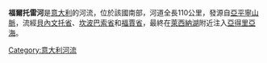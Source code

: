 '''福爾托雷河'''是[[意大利|意大利]]的河流，位於該國南部，河道全長110公里，發源自[[亞平寧山脈|亞平寧山脈]]，流經[[貝內文托省|貝內文托省]]、[[坎波巴索省|坎波巴索省]]和[[福賈省|福賈省]]，最終在[[萊西納湖|萊西納湖]]附近注入[[亞得里亞海|亞得里亞海]]。

{{coord|41|55|N|15|17|E|display=title|region:IT_type:river_source:GNS-enwiki}}

{{Italy-geo-stub}}
[[Category:意大利河流|Category:意大利河流]]